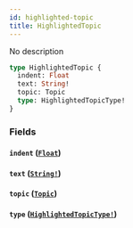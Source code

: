 ```yaml
---
id: highlighted-topic
title: HighlightedTopic
---
```


No description

```graphql
type HighlightedTopic {
  indent: Float
  text: String!
  topic: Topic
  type: HighlightedTopicType!
}
```

### Fields

#### `indent` ([`Float`](/docs/graphql/scalars/float))

#### `text` ([`String!`](/docs/graphql/scalars/string))

#### `topic` ([`Topic`](/docs/graphql/objects/topic))

#### `type` ([`HighlightedTopicType!`](/docs/graphql/enums/highlighted-topic-type))
